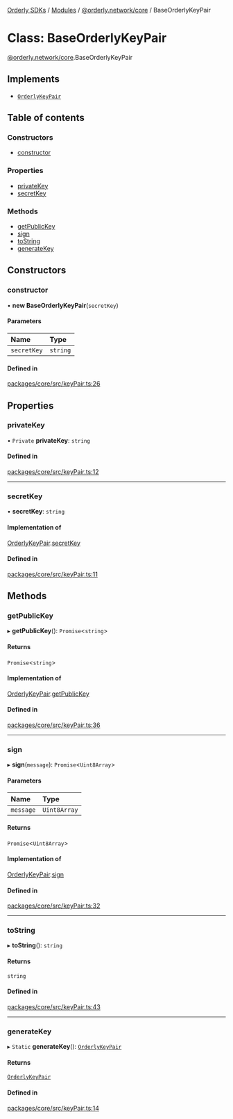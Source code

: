 [Orderly SDKs](/sdks/tech-doc/README) / [Modules](/sdks/tech-doc/modules) / [@orderly.network/core](/sdks/tech-doc/modules/orderly_network_core) / BaseOrderlyKeyPair

# Class: BaseOrderlyKeyPair

[@orderly.network/core](/sdks/tech-doc/modules/orderly_network_core).BaseOrderlyKeyPair

## Implements

- [`OrderlyKeyPair`](/sdks/tech-doc/interfaces/orderly_network_core.OrderlyKeyPair)

## Table of contents

### Constructors

- [constructor](/sdks/tech-doc/classes/orderly_network_core.BaseOrderlyKeyPair#constructor)

### Properties

- [privateKey](/sdks/tech-doc/classes/orderly_network_core.BaseOrderlyKeyPair#privatekey)
- [secretKey](/sdks/tech-doc/classes/orderly_network_core.BaseOrderlyKeyPair#secretkey)

### Methods

- [getPublicKey](/sdks/tech-doc/classes/orderly_network_core.BaseOrderlyKeyPair#getpublickey)
- [sign](/sdks/tech-doc/classes/orderly_network_core.BaseOrderlyKeyPair#sign)
- [toString](/sdks/tech-doc/classes/orderly_network_core.BaseOrderlyKeyPair#tostring)
- [generateKey](/sdks/tech-doc/classes/orderly_network_core.BaseOrderlyKeyPair#generatekey)

## Constructors

### constructor

• **new BaseOrderlyKeyPair**(`secretKey`)

#### Parameters

| Name | Type |
| :------ | :------ |
| `secretKey` | `string` |

#### Defined in

[packages/core/src/keyPair.ts:26](https://github.com/OrderlyNetwork/js-sdk/blob/d47dd11/packages/core/src/keyPair.ts#L26)

## Properties

### privateKey

• `Private` **privateKey**: `string`

#### Defined in

[packages/core/src/keyPair.ts:12](https://github.com/OrderlyNetwork/js-sdk/blob/d47dd11/packages/core/src/keyPair.ts#L12)

___

### secretKey

• **secretKey**: `string`

#### Implementation of

[OrderlyKeyPair](../interfaces/orderly_network_core.OrderlyKeyPair).[secretKey](../interfaces/orderly_network_core.OrderlyKeyPair#secretkey)

#### Defined in

[packages/core/src/keyPair.ts:11](https://github.com/OrderlyNetwork/js-sdk/blob/d47dd11/packages/core/src/keyPair.ts#L11)

## Methods

### getPublicKey

▸ **getPublicKey**(): `Promise`\<`string`\>

#### Returns

`Promise`\<`string`\>

#### Implementation of

[OrderlyKeyPair](../interfaces/orderly_network_core.OrderlyKeyPair).[getPublicKey](../interfaces/orderly_network_core.OrderlyKeyPair#getpublickey)

#### Defined in

[packages/core/src/keyPair.ts:36](https://github.com/OrderlyNetwork/js-sdk/blob/d47dd11/packages/core/src/keyPair.ts#L36)

___

### sign

▸ **sign**(`message`): `Promise`\<`Uint8Array`\>

#### Parameters

| Name | Type |
| :------ | :------ |
| `message` | `Uint8Array` |

#### Returns

`Promise`\<`Uint8Array`\>

#### Implementation of

[OrderlyKeyPair](../interfaces/orderly_network_core.OrderlyKeyPair).[sign](../interfaces/orderly_network_core.OrderlyKeyPair#sign)

#### Defined in

[packages/core/src/keyPair.ts:32](https://github.com/OrderlyNetwork/js-sdk/blob/d47dd11/packages/core/src/keyPair.ts#L32)

___

### toString

▸ **toString**(): `string`

#### Returns

`string`

#### Defined in

[packages/core/src/keyPair.ts:43](https://github.com/OrderlyNetwork/js-sdk/blob/d47dd11/packages/core/src/keyPair.ts#L43)

___

### generateKey

▸ `Static` **generateKey**(): [`OrderlyKeyPair`](../interfaces/orderly_network_core.OrderlyKeyPair)

#### Returns

[`OrderlyKeyPair`](../interfaces/orderly_network_core.OrderlyKeyPair)

#### Defined in

[packages/core/src/keyPair.ts:14](https://github.com/OrderlyNetwork/js-sdk/blob/d47dd11/packages/core/src/keyPair.ts#L14)
